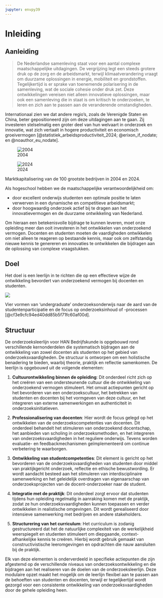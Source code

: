 ```yaml
---
jupyter: envpy39
---
```


# Inleiding

## Aanleiding

> De Nederlandse samenleving staat voor een aantal complexe maatschappelijke uitdagingen. De vergrijzing legt een steeds grotere druk op de zorg en de arbeidsmarkt, terwijl klimaatverandering vraagt om duurzame oplossingen in energie, mobiliteit en grondstoffen. Tegelijkertijd is er sprake van toenemende polarisering in de samenleving, wat de sociale cohesie onder druk zet. Deze ontwikkelingen vereisen niet alleen innovatieve oplossingen, maar ook een samenleving die in staat is om kritisch te onderzoeken, te leren en zich aan te passen aan de veranderende omstandigheden.

Internationaal zien we dat andere regio’s, zoals de Verenigde Staten en China, beter gepositioneerd zijn om deze uitdagingen aan te gaan. Zij investeren stelselmatig een groter deel van hun welvaart in onderzoek en innovatie, wat zich vertaalt in hogere productiviteit en economisch groeivermogen [@statistiek_arbeidsproductiviteit_2024; @erixon_if_nodate; en @noauthor_eu_nodate].

::: {#fig-maps layout-valign="bottom" layout="[40,60]"}
![2004](images/chart2004.png)

![2024](images/chart2024.png)

Marktkapitalisering van de 100 grootste bedrijven in 2004 en 2024.
:::

Als hogeschool hebben we de maatschappelijke verantwoordelijkheid om:

-   door excellent onderwijs studenten een optimale positie te laten verwerven in een dynamische en competitieve arbeidsmarkt;
-   door hoogwaardig onderzoek actief bij te dragen aan het innovatievermogen en de duurzame ontwikkeling van Nederland.

Om hieraan een betekenisvolle bijdrage te kunnen leveren, moet onze opleiding meer dan ooit investeren in het ontwikkelen van onderzoekend vermogen. Docenten en studenten moeten de vaardigheden ontwikkelen om niet alleen te reageren op bestaande kennis, maar ook om zelfstandig nieuwe kennis te genereren en innovaties te ontwikkelen die bijdragen aan de oplossing van complexe vraagstukken.

## Doel

Het doel is een leerlijn in te richten die op een effectieve wijze de ontwikkeling bevordert van onderzoekend vermogen bij docenten en studenten.

::: {#fig-vier-vormen}
![](images/vormen.png)

Vier vormen van ‘undergraduate’ onderzoeksonderwijs naar de aard van de studentenparticipatie en de focus op onderzoeksinhoud of -processen [@cf3e9cfc94ed40dd85b5f71fc60af00d].
:::

## Structuur

De onderzoeksleerlijn voor HAN Bedrijfskunde is opgebouwd rond verschillende kernonderdelen die systematisch bijdragen aan de ontwikkeling van zowel docenten als studenten op het gebied van onderzoeksvaardigheden. De structuur is ontworpen om een holistische benadering te bieden, waarbij theorie, praktijk en reflectie samenkomen. De leerlijn is opgebouwd uit de volgende elementen:

1.  **Cultuurontwikkeling binnen de opleiding**: Dit onderdeel richt zich op het creëren van een ondersteunende cultuur die de ontwikkeling van onderzoekend vermogen stimuleert. Het omvat actiepunten gericht op het bevorderen van een onderzoekscultuur, het betrekken van studenten en docenten bij het vormgeven van deze cultuur, en het integreren van externe samenwerkingen en authenticiteit in onderzoeksinitiatieven.

2.  **Professionalisering van docenten**: Hier wordt de focus gelegd op het ontwikkelen van de onderzoekscompetenties van docenten. Dit onderdeel behandelt het stimuleren van onderzoekend docentschap, het aanbieden van scholing in onderzoeksmethoden, en het integreren van onderzoeksvaardigheden in het reguliere onderwijs. Tevens worden evaluatie- en feedbackmechanismen geïmplementeerd om continue verbetering te waarborgen.

3.  **Ontwikkeling van studentcompetenties**: Dit element is gericht op het bevorderen van de onderzoeksvaardigheden van studenten door middel van praktijkgericht onderzoek, reflectie en ethische bewustwording. Er wordt aandacht besteed aan het stimuleren van interdisciplinaire samenwerking en het geleidelijk overdragen van eigenaarschap van onderzoeksprojecten van de docent-onderzoeker naar de student.

4.  **Integratie met de praktijk**: Dit onderdeel zorgt ervoor dat studenten tijdens hun opleiding regelmatig in aanraking komen met de praktijk, zodat ze hun onderzoeksvaardigheden kunnen toepassen en verder ontwikkelen in realistische omgevingen. Dit wordt gerealiseerd door intensieve samenwerking met bedrijven en andere stakeholders.

5.  **Structurering van het curriculum**: Het curriculum is zodanig gestructureerd dat het de natuurlijke complexiteit van de werkelijkheid weerspiegelt en studenten stimuleert om diepgaande, context-afhankelijke kennis te creëren. Hierbij wordt gebruik gemaakt van constructivistische leeromgevingen en opdrachten die nauw aansluiten bij de praktijk.

Elk van deze elementen is onderverdeeld in specifieke actiepunten die zijn afgestemd op de verschillende niveaus van onderzoeksontwikkeling en die bijdragen aan het realiseren van de doelen van de onderzoeksleerlijn. Deze modulaire opzet maakt het mogelijk om de leerlijn flexibel aan te passen aan de behoeften van studenten en docenten, terwijl er tegelijkertijd wordt gezorgd voor een consistente ontwikkeling van onderzoeksvaardigheden door de gehele opleiding heen.
